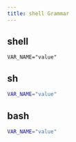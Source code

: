 ```yaml
---
title: shell Grammar
---
```


## shell

```shell
VAR_NAME="value"
```

## sh

```sh
VAR_NAME="value"
```

## bash

```bash
VAR_NAME="value"
```